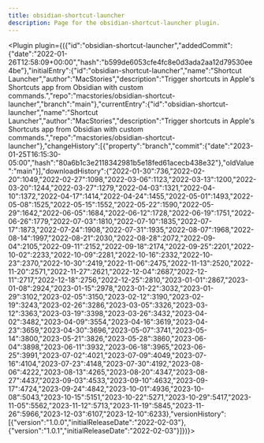 ---
title: obsidian-shortcut-launcher
description: Page for the obsidian-shortcut-launcher plugin.
---


<Plugin plugin={({"id":"obsidian-shortcut-launcher","addedCommit":{"date":"2022-01-26T12:58:09+00:00","hash":"b599de6053cfe4fc8e0d3ada2aa12d79530ee4be"},"initialEntry":{"id":"obsidian-shortcut-launcher","name":"Shortcut Launcher","author":"MacStories","description":"Trigger shortcuts in Apple's Shortcuts app from Obsidian with custom commands.","repo":"macstories/obsidian-shortcut-launcher","branch":"main"},"currentEntry":{"id":"obsidian-shortcut-launcher","name":"Shortcut Launcher","author":"MacStories","description":"Trigger shortcuts in Apple's Shortcuts app from Obsidian with custom commands.","repo":"macstories/obsidian-shortcut-launcher"},"changeHistory":[{"property":"branch","commit":{"date":"2023-01-25T16:15:30-05:00","hash":"80a6b1c3e2118342981b5e18fed61acecb438e32"},"oldValue":"main"}],"downloadHistory":{"2022-01-30":736,"2022-02-20":1049,"2022-02-27":1098,"2022-03-06":1123,"2022-03-13":1200,"2022-03-20":1244,"2022-03-27":1279,"2022-04-03":1321,"2022-04-10":1372,"2022-04-17":1414,"2022-04-24":1455,"2022-05-01":1493,"2022-05-08":1525,"2022-05-15":1552,"2022-05-22":1590,"2022-05-29":1642,"2022-06-05":1684,"2022-06-12":1728,"2022-06-19":1751,"2022-06-26":1779,"2022-07-03":1810,"2022-07-10":1835,"2022-07-17":1873,"2022-07-24":1908,"2022-07-31":1935,"2022-08-07":1968,"2022-08-14":1997,"2022-08-21":2030,"2022-08-28":2072,"2022-09-04":2105,"2022-09-11":2152,"2022-09-18":2174,"2022-09-25":2201,"2022-10-02":2233,"2022-10-09":2281,"2022-10-16":2332,"2022-10-23":2370,"2022-10-30":2419,"2022-11-06":2475,"2022-11-13":2520,"2022-11-20":2571,"2022-11-27":2621,"2022-12-04":2687,"2022-12-11":2717,"2022-12-18":2756,"2022-12-25":2810,"2023-01-01":2867,"2023-01-08":2924,"2023-01-15":2978,"2023-01-22":3032,"2023-01-29":3102,"2023-02-05":3150,"2023-02-12":3190,"2023-02-19":3243,"2023-02-26":3286,"2023-03-05":3326,"2023-03-12":3363,"2023-03-19":3398,"2023-03-26":3432,"2023-04-02":3482,"2023-04-09":3554,"2023-04-16":3619,"2023-04-23":3659,"2023-04-30":3696,"2023-05-07":3741,"2023-05-14":3800,"2023-05-21":3826,"2023-05-28":3860,"2023-06-04":3898,"2023-06-11":3932,"2023-06-18":3965,"2023-06-25":3991,"2023-07-02":4021,"2023-07-09":4049,"2023-07-16":4104,"2023-07-23":4148,"2023-07-30":4192,"2023-08-06":4222,"2023-08-13":4265,"2023-08-20":4347,"2023-08-27":4437,"2023-09-03":4533,"2023-09-10":4632,"2023-09-17":4724,"2023-09-24":4842,"2023-10-01":4936,"2023-10-08":5043,"2023-10-15":5151,"2023-10-22":5271,"2023-10-29":5417,"2023-11-05":5562,"2023-11-12":5713,"2023-11-19":5845,"2023-11-26":5966,"2023-12-03":6107,"2023-12-10":6233},"versionHistory":[{"version":"1.0.0","initialReleaseDate":"2022-02-03"},{"version":"1.0.1","initialReleaseDate":"2022-02-03"}]})}></Plugin>